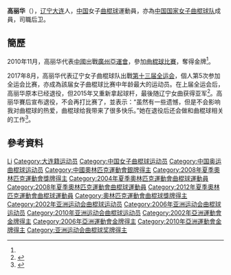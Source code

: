 {{Infobox sportsperson
| headercolor    = #E9967A
| name           = 高丽华
| image          =
| imagesize      = 
| caption        =
| birthname      =
| fullname       =
| nickname       =
| nationality    = 
| residence      =
| birth_date      = {{birth_date_and_age|1979|10|31}}<ref name="廣州亞運">{{cite web|title=2010年廣州亞運會官方網站 曲棍球 - 高丽华 - 简历|url=http://www.gz2010.cn/info/CHN_CHN/ZB/ZBB101A_HO@@@@@@@@@@@@@@@CHN_number=200839.html}}{{zh-cn}}</ref>
| birth_place     = {{CHN}}[[辽宁省|辽宁省]][[大连市|大连市]]
| height         = {{height|m=1.69}}<ref name="廣州亞運"/>
| weight         = {{weight|kg=58}}<ref name="廣州亞運"/>
| website        = 
| country        = {{CHN}}
| sport          = 女子[[曲棍球|曲棍球]]
| collegeteam    =
| club           =
| team           =
| turnedpro      =
| coach          =
| retired        =
| coaching       =
| worlds         =
| regionals      =
| nationals      =
| olympics       =
| paralympics    =
| highestranking =
| pb             =
| medaltemplates = 
{{MedalCompetition| [[奧林匹克運動會|奧林匹克運動會]]}}
{{MedalSilver | [[2008年夏季奧林匹克運動會|2008年 北京]] | [[2008年夏季奧林匹克運動會女子曲棍球比賽|女子隊際]]}}
{{MedalCompetition | [[亞洲運動會|亞洲運動會]]}}
{{MedalGold | [[2002年亞洲運動會|2002年 釜山]] | [[2002年亞洲運動會曲棍球比賽|女子隊際]] }}
{{MedalGold | [[2006年亞洲運動會|2006年 多哈]] | [[2006年亞洲運動會曲棍球比賽|女子隊際]] }}
{{MedalGold | [[2010年亞洲運動會|2010年 廣州]] | [[2010年亞洲運動會曲棍球比賽|女子隊際]] }}
| show-medals    = yes
}}
'''高丽华'''（{{bd|1979年|10月31日}}），[[辽宁|辽宁]][[大连|大连]]人，[[中国|中国]]女子[[曲棍球|曲棍球]]運動員，亦為[[中国国家女子曲棍球队|中国国家女子曲棍球队]]成員，司職后卫。

== 簡歷 ==
2010年11月，高丽华代表[[2010年亞洲運動會中國代表團|中國]]出戰[[廣州|廣州]][[2010年亞洲運動會|亞運會]]，參加[[2010年亞洲運動會曲棍球比賽|曲棍球比賽]]，奪得金牌<ref name="廣州亞運"/>。

2017年8月，高丽华代表辽宁女子曲棍球队出戰[[中华人民共和国第十三届运动会|第十三届全运会]]，個人第5次参加全运会比赛，亦成為該届女子曲棍球比赛中年龄最大的运动员。在上届全运会后，高丽华原本已经退役，但2015年又重新拿起球杆，最後随辽宁女曲获得亚军<ref>{{zh-cn}}{{cite news|title=全运赛场　辽宁军团众星闪烁　让人感动的老将们 让人激动的新星们|url=http://epaper.lnd.com.cn/paper/lswb/weibo/2017-09/09/content_1744368.htm|agency=辽沈晚报|date=2017-09-09|accessdate=2017-09-23|archive-date=2017-09-24|archive-url=https://web.archive.org/web/20170924001515/http://epaper.lnd.com.cn/paper/lswb/weibo/2017-09/09/content_1744368.htm|dead-url=yes}}</ref>。高丽华賽后宣布退役，不会再打比赛了，並表示：“虽然有一些遗憾，但是不会影响我对曲棍球的热爱，曲棍球给我带来了很多快乐。”她在退役后还会做和曲棍球相关的工作<ref>{{zh-cn}}{{cite news|title=辽宁女曲未能实现全运三连冠 主帅老将都将离队|url=http://sports.sina.com.cn/others/hockey/2017-08-29/doc-ifykiurx2591247.shtml|agency=辽沈晚报|date=2017-08-29|accessdate=2017-09-23|archive-date=2020-07-25|archive-url=https://web.archive.org/web/20200725192837/http://sports.sina.com.cn/others/hockey/2017-08-29/doc-ifykiurx2591247.shtml|dead-url=no}}</ref>。

== 參考資料 ==
{{Reflist}}

{{2004年夏季奥林匹克运动会中国国家女子曲棍球队}}
{{2008年夏季奥林匹克运动会中国国家女子曲棍球队}}
{{2012年夏季奧林匹克運動會中國國家女子曲棍球隊}}

{{Authority control}}
{{DEFAULTSORT:GAO Lihua}}
[[Category:高姓|Li]]
[[Category:大连籍运动员|Category:大连籍运动员]]
[[Category:中国女子曲棍球运动员|Category:中国女子曲棍球运动员]]
[[Category:中国奥运曲棍球运动员|Category:中国奥运曲棍球运动员]]
[[Category:中國奧林匹克運動會銀牌得主|Category:中國奧林匹克運動會銀牌得主]]
[[Category:2008年夏季奧林匹克運動會獎牌得主|Category:2008年夏季奧林匹克運動會獎牌得主]]
[[Category:2004年夏季奧林匹克運動會曲棍球運動員|Category:2004年夏季奧林匹克運動會曲棍球運動員]]
[[Category:2008年夏季奧林匹克運動會曲棍球運動員|Category:2008年夏季奧林匹克運動會曲棍球運動員]]
[[Category:2012年夏季奧林匹克運動會曲棍球運動員|Category:2012年夏季奧林匹克運動會曲棍球運動員]]
[[Category:奧林匹克運動會曲棍球獎牌得主|Category:奧林匹克運動會曲棍球獎牌得主]]
[[Category:2002年亚洲运动会曲棍球运动员|Category:2002年亚洲运动会曲棍球运动员]]
[[Category:2006年亚洲运动会曲棍球运动员|Category:2006年亚洲运动会曲棍球运动员]]
[[Category:2010年亚洲运动会曲棍球运动员|Category:2010年亚洲运动会曲棍球运动员]]
[[Category:2002年亞洲運動會金牌得主|Category:2002年亞洲運動會金牌得主]]
[[Category:2006年亞洲運動會金牌得主|Category:2006年亞洲運動會金牌得主]]
[[Category:2010年亞洲運動會金牌得主|Category:2010年亞洲運動會金牌得主]]
[[Category:亚洲运动会曲棍球奖牌得主|Category:亚洲运动会曲棍球奖牌得主]]